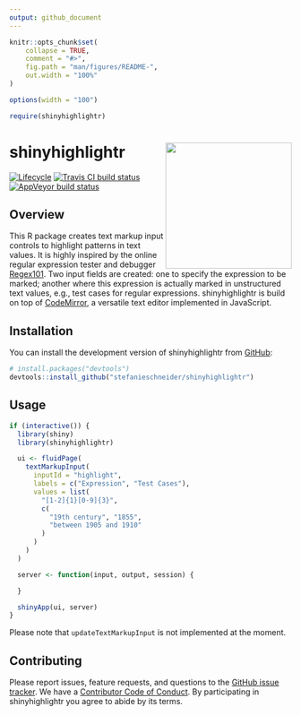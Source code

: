 ```yaml
---
output: github_document
---
```


<!-- README.md is generated from README.Rmd. Please edit that file -->

```r
knitr::opts_chunk$set(
	collapse = TRUE,
	comment = "#>",
	fig.path = "man/figures/README-",
	out.width = "100%"
)

options(width = "100")

require(shinyhighlightr)
```

# shinyhighlightr <img src="man/figures/example.gif" align="right" width="225" />

[![Lifecycle](https://img.shields.io/badge/lifecycle-experimental-orange.svg)](https://www.tidyverse.org/lifecycle/#experimental)
[![Travis CI build status](https://travis-ci.org/stefanieschneider/shinyhighlightr.svg?branch=master)](https://travis-ci.org/stefanieschneider/shinyhighlightr)
[![AppVeyor build status](https://ci.appveyor.com/api/projects/status/github/stefanieschneider/shinyhighlightr?branch=master&svg=true)](https://ci.appveyor.com/project/stefanieschneider/shinyhighlightr)

## Overview

This R package creates text markup input controls to highlight patterns in text values. It is highly inspired by the online regular expression tester and debugger [Regex101](https://regex101.com/). Two input fields are created: one to specify the expression to be marked; another where this expression is actually marked in unstructured text values, e.g., test cases for regular expressions. shinyhighlightr is build on top of [CodeMirror](https://github.com/codemirror/CodeMirror), a versatile text editor implemented in JavaScript.

## Installation

You can install the development version of shinyhighlightr from [GitHub](https://github.com/stefanieschneider/shinyhighlightr):

``` r
# install.packages("devtools")
devtools::install_github("stefanieschneider/shinyhighlightr")
```

## Usage

```r
if (interactive()) {
  library(shiny)
  library(shinyhighlightr)

  ui <- fluidPage(
    textMarkupInput(
      inputId = "highlight",
      labels = c("Expression", "Test Cases"),
      values = list(
        "[1-2]{1}[0-9]{3}",
        c(
          "19th century", "1855",
          "between 1905 and 1910"
        )
      )
    )
  )

  server <- function(input, output, session) {

  }

  shinyApp(ui, server)
}
```

Please note that `updateTextMarkupInput` is not implemented at the moment.

## Contributing

Please report issues, feature requests, and questions to the [GitHub issue tracker](https://github.com/stefanieschneider/shinyhighlightr/issues). We have a [Contributor Code of Conduct](https://github.com/stefanieschneider/shinyhighlightr/blob/master/CODE_OF_CONDUCT.md). By participating in shinyhighlightr you agree to abide by its terms.
